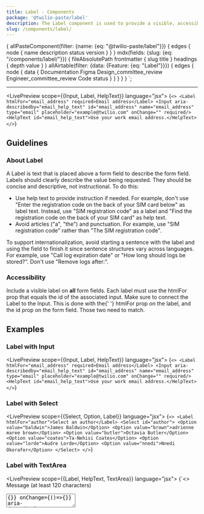 ```yaml
---
title: Label - Components
package: '@twilio-paste/label'
description: The Label component is used to provide a visible, accessible name to any form element.
slug: /components/label/
---
```



  {
    allPasteComponent(filter: {name: {eq: "@twilio-paste/label"}}) {
      edges {
        node {
          name
          description
          status
          version
        }
      }
    }
    mdx(fields: {slug: {eq: "/components/label/"}}) {
      fileAbsolutePath
      frontmatter {
        slug
        title
      }
      headings {
        depth
        value
      }
    }
    allAirtable(filter: {data: {Feature: {eq: "Label"}}}) {
      edges {
        node {
          data {
            Documentation
            Figma
            Design_committee_review
            Engineer_committee_review
            Code
            status
          }
        }
      }
    }
  }
`;

<NormalizeComponentHeader
  categoryRoute={SidebarCategoryRoutes.COMPONENTS}
  githubUrl="https://github.com/twilio-labs/paste/tree/main/packages/paste-core/components/label"
  storybookUrl="/?path=/story/components-label--default"
  data={props.data}
/>

---

<contentwrapper>

<PageAside data={props.data.mdx} />

<content>

<LivePreview scope={{Input, Label, HelpText}} language="jsx">
  {`<>
  <Label htmlFor="email_address" required>Email address</Label>
  <Input aria-describedby="email_help_text" id="email_address" name="email_address" type="email" placeholder="example@twilio.com" onChange="" required/>
  <HelpText id="email_help_text">Use your work email address.</HelpText>
</>`}
</LivePreview>

## Guidelines

### About Label

A Label is text that is placed above a form field to describe the form field. Labels should clearly describe the value being requested. They should be concise and descriptive, not instructional. To do this:

- Use help text to provide instruction if needed. For example, don't use "Enter the registration code on the back of your SIM card below" as label text. Instead, use "SIM registration code" as a label and "Find the registration code on the back of your SIM card" as help text.
- Avoid articles ("a", "the") and punctuation. For example, use "SIM registration code" rather than "The SIM registration code".

To support internationalization, avoid starting a sentence with the label and using the field to finish it since sentence structures vary across languages. For example, use "Call log expiration date" or "How long should logs be stored?". Don't use "Remove logs after:".

### Accessibility

<UnorderedList>
  <ListItem>
    Include a visible label on <strong>all</strong> form fields.
  </ListItem>
  <ListItem>
    Each label must use the <inlineCode>htmlFor</inlineCode> prop that equals the <inlineCode>id</inlineCode> of the
    associated input.
  </ListItem>
</UnorderedList>

<Callout>
  <CalloutText>
    Make sure to connect the <inlineCode>Label</inlineCode> to the <inlineCode>Input</inlineCode>. This is done with the{' '}
    <inlineCode>htmlFor</inlineCode> prop on the label, and the <inlineCode>id</inlineCode> prop on the form field.
    Those two need to match.
  </CalloutText>
</Callout>

## Examples

### Label with Input

<LivePreview scope={{Input, Label, HelpText}} language="jsx">
  {`<>
  <Label htmlFor="email_address" required>Email address</Label>
  <Input aria-describedby="email_help_text" id="email_address" name="email_address" type="email" placeholder="example@twilio.com" onChange="" required/>
  <HelpText id="email_help_text">Use your work email address.</HelpText>
</>`}
</LivePreview>

### Label with Select

<LivePreview scope={{Select, Option, Label}} language="jsx">
  {`<>
  <Label htmlFor="author">Select an author</Label>
  <Select id="author">
    <Option value="baldwin">James Baldwin</Option>
    <Option value="brown">adrienne maree brown</Option>
    <Option value="butler">Octavia Butler</Option>
    <Option value="coates">Ta-Nehisi Coates</Option>
    <Option value="lorde">Audre Lorde</Option>
    <Option value="nnedi">Nnedi Okorafor</Option>
  </Select>
</>`}
</LivePreview>

### Label with TextArea

<LivePreview scope={{Label, HelpText, TextArea}} language="jsx">
  {`<>
  <Label htmlFor="message" required>Message (at least 120 characters)</Label>
  <TextArea onChange={()=>{}} onChange={()=>{}} aria-describedby="message_help_text" id="message" name="message" placeholder="Enter message" required />
  <HelpText id="message_help_text">Enter at least 120 characters</HelpText>
</>`}
</LivePreview>

### Label with DatePicker

<LivePreview scope={{DatePicker, Label, HelpText, useUID, Anchor}} noInline>
  {RequiredDatePicker}
</LivePreview>

### Label with TimePicker

<LivePreview scope={{TimePicker, Label, HelpText}} language="jsx">
  {`<>
  <Label htmlFor="appointment-time">What time is your appointment?</Label>
  <TimePicker id="appointment-time" aria-describedby="appointment-time-help-text" />
  <HelpText id="appointment-time-help-text">Select a time above.</HelpText>
</>`}
</LivePreview>

## States

### Default Label

<LivePreview scope={{Input, Label, HelpText}} language="jsx">
  {`<>
  <Label htmlFor="email_address">Email address</Label>
  <Input aria-describedby="email_help_text" id="email_address" name="email_address" type="email" placeholder="example@twilio.com" onChange=""/>
  <HelpText id="email_help_text">Use your work email address.</HelpText>
</>`}
</LivePreview>

### Required Label

Use required indicators to show users which fields they must fill out.

<LivePreview scope={{Input, Label, HelpText}} language="jsx">
  {`<>
  <Label htmlFor="email_address" required>Email address</Label>
  <Input aria-describedby="email_help_text" id="email_address" name="email_address" type="email" placeholder="example@twilio.com" onChange="" required/>
  <HelpText id="email_help_text">Use your work email address.</HelpText>
</>`}
</LivePreview>

### Disabled Label

Use the disabled prop if a the label is associated with a disabled form field to show users that they can't interact with the field.

<LivePreview scope={{Input, Label, HelpText}} language="jsx">
  {`<>
  <Label htmlFor="email_disabled" disabled>Email address</Label>
  <Input aria-describedby="email_disabled_help_text" id="email_disabled" name="email_disabled" type="email" placeholder="example@twilio.com" onChange="" disabled />
  <HelpText id="email_disabled_help_text">Use your work email address.</HelpText>
</>`}
</LivePreview>

## When to use a Label

Use a Label to clearly describe the the form field.

<DoDont>
  <Do title="Do" body="Use Label in composition with a form element." center>
    <Box width="100%" padding="space60">
      <Label htmlFor="short_do">Name</Label>
      <Input id="short_do" name="short_do" type="text" onChange="" />
    </Box>
  </Do>
  <Dont title="Don't" body="Don't use Label as a stand-alone component." center>
    <Box width="100%" padding="space60">
      <Label htmlFor="short_dont">Tell us your life story</Label>
    </Box>
  </Dont>
</DoDont>
<DoDont>
  <Do title="Do" body="Include a visible label on every form field." center>
    <Box width="100%" padding="space60">
      <Label htmlFor="label_do">Name</Label>
      <Input id="label_do" name="label_do" type="text" onChange="" />
    </Box>
  </Do>
  <Dont title="Don't" body="Don't use prefix/suffix text as a replacement for a label." center>
    <Box width="100%" padding="space60">
      <Input
        id="label_dont"
        name="label_dont"
        type="text"
        onChange=""
        insertBefore={
          <Text as="span" fontWeight="fontWeightSemibold">
            Name
          </Text>
        }
      />
    </Box>
  </Dont>
</DoDont>

## Anatomy

<Box marginBottom="space60">
  <Table scrollHorizontally>
    <THead>
      <Tr>
        <Th>Property</Th>
        <Th>Default token</Th>
        <Th>Modifiable?</Th>
      </Tr>
    </THead>
    <TBody>
      <Tr>
        <Td>Label text</Td>
        <Td>
          <UnorderedList marginBottom="space0">
            <ListItem>$font-size-30</ListItem>
            <ListItem>Default: $color-text, $font-weight-semibold</ListItem>
            <ListItem>Disabled: $color-text-weaker, $font-weight-semibold</ListItem>
          </UnorderedList>
        </Td>
        <Td>No</Td>
      </Tr>
      <Tr>
        <Td>Required field indicator</Td>
        <Td>
          <UnorderedList marginBottom="space0">
            <ListItem>4px size (0.25rem)</ListItem>
            <ListItem>Background: $color-background-required</ListItem>
          </UnorderedList>
        </Td>
        <Td>No</Td>
      </Tr>
      <Tr>
        <Td>Spacing</Td>
        <Td>
          <UnorderedList marginBottom="space0">
            <ListItem>
              Label:
              <UnorderedList marginBottom="space0">
                <ListItem>Bottom: $space-10</ListItem>
                <ListItem>Between label and required indicator: $space-20</ListItem>
              </UnorderedList>
            </ListItem>
          </UnorderedList>
        </Td>
        <Td>No</Td>
      </Tr>
    </TBody>
  </Table>
</Box>

---

## Usage guide

### API

#### Installation

```bash
yarn add @twilio-paste/label - or - yarn add @twilio-paste/core
```

#### Usage

```jsx
import {Input} from '@twilio-paste/core/input';
import {Label} from '@twilio-paste/core/label';
import {HelpText} from '@twilio-paste/core/help-text';

const Component = () => (
  <>
    <Label htmlFor="foo" required>
      foo
    </Label>
    <Input aria-describedby="foo_text" id="foo" name="foo" type="text" placeholder="foo" onChange={FOO} required />
    <HelpText id="foo_text">Enter some text.</HelpText>
  </>
);
```

#### Props

All the valid HTML attributes for `label` are supported including the following props:

| Prop               | Type                 | Description                                                          | Default   |
| ------------------ | -------------------- | -------------------------------------------------------------------- | --------- |
| as?                | 'label', 'legend'    | Choose the semantic HTML element the label is rendered as            | label     |
| children?          | `ReactNode`          |                                                                      | null      |
| htmlFor            | string               | Sets the for of the label. Should match the id of `Input`. Required. | null      |
| disabled?          | boolean              | Shows the input is disabled.                                         | false     |
| required?          | boolean              | Shows the input is required.                                         | false     |
| marginBottom?      | 'space0', 'space10'  |                                                                      | 'space10' |
| variant?           | 'default', 'inverse' |                                                                      | 'default' |
| i18nRequiredLabel? | string               | Label text for the required dot                                      | ''        |

<ChangelogRevealer>
  <Changelog />
</ChangelogRevealer>

</content>

</contentwrapper>
